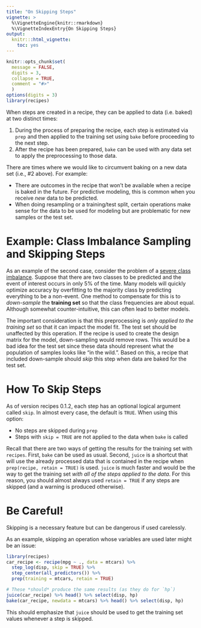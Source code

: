 ```yaml
---
title: "On Skipping Steps"
vignette: >
  %\VignetteEngine{knitr::rmarkdown}
  %\VignetteIndexEntry{On Skipping Steps}
output:
  knitr:::html_vignette:
    toc: yes
---
```


```r
knitr::opts_chunk$set(
  message = FALSE,
  digits = 3,
  collapse = TRUE,
  comment = "#>"
  )
options(digits = 3)
library(recipes)
```

When steps are created in a recipe, they can be applied to data (i.e. baked) at two distinct times:

1. During the process of preparing the recipe, each step is estimated via `prep` and then applied to the training set using `bake` before proceeding to the next step. 
1. After the recipe has been prepared, `bake` can be used with any data set to apply the preprocessing to those data. 

There are times where we would like to circumvent baking on a new data set (i.e., #2 above). For example:

* There are outcomes in the recipe that won't be available when a recipe is baked in the future. For predictive modeling, this is common when you receive _new_ data to be predicted. 
* When doing resampling or a training/test split, certain operations make sense for the data to be used for modeling but are problematic for new samples or the test set. 

# Example: Class Imbalance Sampling and Skipping Steps

As an example of the second case, consider the problem of a [severe class imbalance](https://github.com/topepo/useR2016). Suppose that there are two classes to be predicted and the event of interest occurs in only 5% of the time. Many models will quickly optimize accuracy by overfitting to the majority class by predicting everything to be a non-event. One method to compensate for this is to _down-sample_ the **training set** so that the class frequencies are about equal. Although somewhat counter-intuitive, this can often lead to better models. 

The important consideration is that this preprocessing is _only applied to the training set_ so that it can impact the model fit. The test set should be unaffected by this operation. If the recipe is used to create the design matrix for the model, down-sampling would remove rows. This would be a bad idea for the test set since these data should represent what the population of samples looks like "in the wild.". Based on this, a recipe that included down-sample should _skip_ this step when data are baked for the test set. 

# How To Skip Steps

As of version recipes 0.1.2, each step has an optional logical argument called `skip`. In almost every case, the default is `TRUE`. When using this option:

* No steps are skipped during `prep`
* Steps with `skip = TRUE` are not applied to the data when `bake` is called

Recall that there are two ways of getting the results for the training set with `recipes`. First, `bake` can be used as usual. Second, `juice` is a shortcut that will use the already processed data that is contained in the recipe when `prep(recipe, retain = TRUE)` is used. `juice` is much faster and would be the way to get the training set _with all of the steps applied to the data_. For this reason, you should almost always used `retain = TRUE` if any steps are skipped (and a warning is produced otherwise). 

# Be Careful!

Skipping is a necessary feature but can be dangerous if used carelessly. 

As an example, skipping an operation whose variables are used later might be an issue:

```r
library(recipes)
car_recipe <- recipe(mpg ~ ., data = mtcars) %>%
  step_log(disp, skip = TRUE) %>%
  step_center(all_predictors()) %>%
  prep(training = mtcars, retain = TRUE)

# These *should* produce the same results (as they do for `hp`)
juice(car_recipe) %>% head() %>% select(disp, hp)
bake(car_recipe, newdata = mtcars) %>% head() %>% select(disp, hp)
```

This should emphasize that `juice` should be used to get the training set values whenever a step is skipped. 


